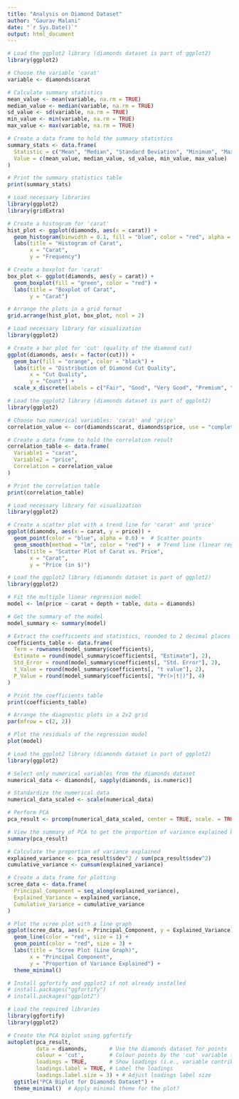 ```yaml
---
title: "Analysis on Diamond Dataset"
author: "Gaurav Malani"
date: "`r Sys.Date()`"
output: html_document
---
```

```r
# Load the ggplot2 library (diamonds dataset is part of ggplot2)
library(ggplot2)

# Choose the variable 'carat'
variable <- diamonds$carat

# Calculate summary statistics
mean_value <- mean(variable, na.rm = TRUE)
median_value <- median(variable, na.rm = TRUE)
sd_value <- sd(variable, na.rm = TRUE)
min_value <- min(variable, na.rm = TRUE)
max_value <- max(variable, na.rm = TRUE)

# Create a data frame to hold the summary statistics
summary_stats <- data.frame(
  Statistic = c("Mean", "Median", "Standard Deviation", "Minimum", "Maximum"),
  Value = c(mean_value, median_value, sd_value, min_value, max_value)
)

# Print the summary statistics table
print(summary_stats)
```

```r
# Load necessary libraries
library(ggplot2)
library(gridExtra)

# Create a histogram for 'carat'
hist_plot <- ggplot(diamonds, aes(x = carat)) +
  geom_histogram(binwidth = 0.1, fill = "blue", color = "red", alpha = 0.7) +
  labs(title = "Histogram of Carat", 
       x = "Carat", 
       y = "Frequency")

# Create a boxplot for 'carat'
box_plot <- ggplot(diamonds, aes(y = carat)) +
  geom_boxplot(fill = "green", color = "red") +
  labs(title = "Boxplot of Carat", 
       y = "Carat")

# Arrange the plots in a grid format
grid.arrange(hist_plot, box_plot, ncol = 2)

```


```r
# Load necessary library for visualization
library(ggplot2)

# Create a bar plot for 'cut' (quality of the diamond cut)
ggplot(diamonds, aes(x = factor(cut))) +
  geom_bar(fill = "orange", color = "black") +
  labs(title = "Distribution of Diamond Cut Quality", 
       x = "Cut Quality", 
       y = "Count") +
  scale_x_discrete(labels = c("Fair", "Good", "Very Good", "Premium", "Ideal"))
```


```r
# Load the ggplot2 library (diamonds dataset is part of ggplot2)
library(ggplot2)

# Choose two numerical variables: 'carat' and 'price'
correlation_value <- cor(diamonds$carat, diamonds$price, use = "complete.obs")

# Create a data frame to hold the correlation result
correlation_table <- data.frame(
  Variable1 = "carat",
  Variable2 = "price",
  Correlation = correlation_value
)

# Print the correlation table
print(correlation_table)

```


```r
# Load necessary library for visualization
library(ggplot2)

# Create a scatter plot with a trend line for 'carat' and 'price'
ggplot(diamonds, aes(x = carat, y = price)) +
  geom_point(color = "blue", alpha = 0.6) +  # Scatter points
  geom_smooth(method = "lm", color = "red") +  # Trend line (linear regression)
  labs(title = "Scatter Plot of Carat vs. Price",
       x = "Carat", 
       y = "Price (in $)")
```


```r
# Load the ggplot2 library (diamonds dataset is part of ggplot2)
library(ggplot2)

# Fit the multiple linear regression model
model <- lm(price ~ carat + depth + table, data = diamonds)

# Get the summary of the model
model_summary <- summary(model)

# Extract the coefficients and statistics, rounded to 2 decimal places
coefficients_table <- data.frame(
  Term = rownames(model_summary$coefficients),
  Estimate = round(model_summary$coefficients[, "Estimate"], 2),
  Std_Error = round(model_summary$coefficients[, "Std. Error"], 2),
  t_Value = round(model_summary$coefficients[, "t value"], 2),
  P_Value = round(model_summary$coefficients[, "Pr(>|t|)"], 4)
)

# Print the coefficients table
print(coefficients_table)
```


```r

# Arrange the diagnostic plots in a 2x2 grid
par(mfrow = c(2, 2))  

# Plot the residuals of the regression model
plot(model)

```

```r
# Load the ggplot2 library (diamonds dataset is part of ggplot2)
library(ggplot2)

# Select only numerical variables from the diamonds dataset
numerical_data <- diamonds[, sapply(diamonds, is.numeric)]

# Standardize the numerical data
numerical_data_scaled <- scale(numerical_data)

# Perform PCA
pca_result <- prcomp(numerical_data_scaled, center = TRUE, scale. = TRUE)

# View the summary of PCA to get the proportion of variance explained by each component
summary(pca_result)

# Calculate the proportion of variance explained
explained_variance <- pca_result$sdev^2 / sum(pca_result$sdev^2)
cumulative_variance <- cumsum(explained_variance)

# Create a data frame for plotting
scree_data <- data.frame(
  Principal_Component = seq_along(explained_variance),
  Explained_Variance = explained_variance,
  Cumulative_Variance = cumulative_variance
)

# Plot the scree plot with a line graph
ggplot(scree_data, aes(x = Principal_Component, y = Explained_Variance)) +
  geom_line(color = "red", size = 1) +
  geom_point(color = "red", size = 3) +
  labs(title = "Scree Plot (Line Graph)",
       x = "Principal Component",
       y = "Proportion of Variance Explained") +
  theme_minimal()
```


```r
# Install ggfortify and ggplot2 if not already installed
# install.packages("ggfortify")
# install.packages("ggplot2")

# Load the required libraries
library(ggfortify)
library(ggplot2)

# Create the PCA biplot using ggfortify
autoplot(pca_result, 
         data = diamonds,       # Use the diamonds dataset for points
         colour = 'cut',        # Colour points by the 'cut' variable (categorical)
         loadings = TRUE,       # Show loadings (i.e., variable contributions)
         loadings.label = TRUE, # Label the loadings
         loadings.label.size = 3) + # Adjust loadings label size
  ggtitle("PCA Biplot for Diamonds Dataset") + 
  theme_minimal()  # Apply minimal theme for the plot?


```



